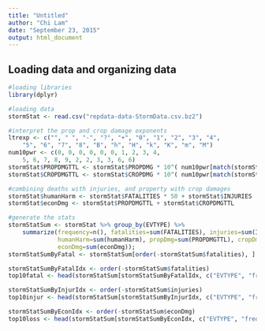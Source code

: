 ```yaml
---
title: "Untitled"
author: "Chi Lam"
date: "September 23, 2015"
output: html_document
---
```

## Loading data and organizing data
```r
#loading libraries
library(dplyr)

#loading data
stormStat <- read.csv("repdata-data-StormData.csv.bz2")

#interpret the prop and crop damage exponents
ltrexp <- c("", " ", "-", "?", "+", "0", "1", "2", "3", "4", 
	"5", "6", "7", "8", "B", "h", "H", "k", "K", "m", "M")
num10pwr <- c(0, 0, 0, 0, 0, 0, 1, 2, 3, 4,
	5, 6, 7, 8, 9, 2, 2, 3, 3, 6, 6)
stormStat$PROPDMGTTL <- stormStat$PROPDMG * 10^( num10pwr[match(stormStat$PROPDMGEXP, ltrexp)] )
stormStat$CROPDMGTTL <- stormStat$CROPDMG * 10^( num10pwr[match(stormStat$CROPDMGEXP, ltrexp)] )

#combining deaths with injuries, and property with crop damages
stormStat$humanHarm <- stormStat$FATALITIES * 50 + stormStat$INJURIES
stormStat$econDmg <- stormStat$PROPDMGTTL + stormStat$CROPDMGTTL

#generate the stats
stormStatSum <- stormStat %>% group_by(EVTYPE) %>% 
    summarize(frequency=n(), fatalities=sum(FATALITIES), injuries=sum(INJURIES), 
              humanHarm=sum(humanHarm), propDmg=sum(PROPDMGTTL), cropDmg=sum(CROPDMGTTL),
              econDmg=sum(econDmg));
stormStatSumByFatal <- stormStatSum[order(-stormStatSum$fatalities), ]


```
```r
stormStatSumByFatalIdx <- order(-stormStatSum$fatalities)
top10fatal <- head(stormStatSum[stormStatSumByFatalIdx, c("EVTYPE", "frequency", "fatalities")], n=10)
```

```r
stormStatSumByInjurIdx <- order(-stormStatSum$injuries)
top10injur <- head(stormStatSum[stormStatSumByInjurIdx, c("EVTYPE", "frequency", "injuries")], n=10)
```

```r
stormStatSumByEconIdx <- order(-stormStatSum$econDmg)
top10loss <- head(stormStatSum[stormStatSumByEconIdx, c("EVTYPE", "frequency", "econDmg" )], n=10)
```
